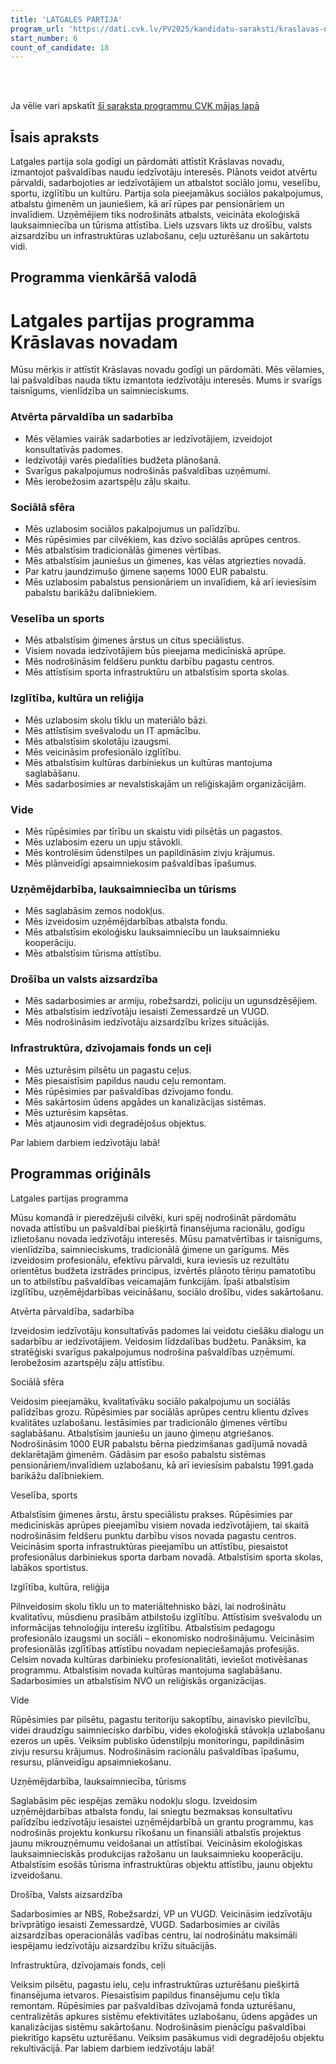 ```yaml
---
title: 'LATGALES PARTIJA'
program_url: 'https://dati.cvk.lv/PV2025/kandidatu-saraksti/kraslavas-novads/latgales-partija'
start_number: 6
count_of_candidate: 18
---
```



<Badge text="Sociālā palīdzība" variant="note" size="small" /> <Badge text="Uzņēmējdarbības atbalsts" variant="note" size="small" /> <Badge text="Infrastruktūras attīstība" variant="note" size="small" /> <Badge text="Izglītības kvalitāte" variant="note" size="small" /> <Badge text="Veselības aprūpes pieejamība" variant="note" size="small" />

<br/><br/> 

<Card title='Šis ir mākslīga intelekta ģenerēts apraksts' icon='starlight'>
    Ja vēlie vari apskatīt <a href={frontmatter.program_url} target='_blank'>šī saraksta programmu CVK mājas lapā</a>
    </Card>

## Īsais apraksts

Latgales partija sola godīgi un pārdomāti attīstīt Krāslavas novadu, izmantojot pašvaldības naudu iedzīvotāju interesēs. Plānots veidot atvērtu pārvaldi, sadarbojoties ar iedzīvotājiem un atbalstot sociālo jomu, veselību, sportu, izglītību un kultūru. Partija sola pieejamākus sociālos pakalpojumus, atbalstu ģimenēm un jauniešiem, kā arī rūpes par pensionāriem un invalīdiem. Uzņēmējiem tiks nodrošināts atbalsts, veicināta ekoloģiskā lauksaimniecība un tūrisma attīstība. Liels uzsvars likts uz drošību, valsts aizsardzību un infrastruktūras uzlabošanu, ceļu uzturēšanu un sakārtotu vidi.

## Programma vienkāršā valodā

# Latgales partijas programma Krāslavas novadam

Mūsu mērķis ir attīstīt Krāslavas novadu godīgi un pārdomāti. Mēs vēlamies, lai pašvaldības nauda tiktu izmantota iedzīvotāju interesēs. Mums ir svarīgs taisnīgums, vienlīdzība un saimnieciskums.

### Atvērta pārvaldība un sadarbība

*   Mēs vēlamies vairāk sadarboties ar iedzīvotājiem, izveidojot konsultatīvās padomes.
*   Iedzīvotāji varēs piedalīties budžeta plānošanā.
*   Svarīgus pakalpojumus nodrošinās pašvaldības uzņēmumi.
*   Mēs ierobežosim azartspēļu zāļu skaitu.

### Sociālā sfēra

*   Mēs uzlabosim sociālos pakalpojumus un palīdzību.
*   Mēs rūpēsimies par cilvēkiem, kas dzīvo sociālās aprūpes centros.
*   Mēs atbalstīsim tradicionālās ģimenes vērtības.
*   Mēs atbalstīsim jauniešus un ģimenes, kas vēlas atgriezties novadā.
*   Par katru jaundzimušo ģimene saņems 1000 EUR pabalstu.
*   Mēs uzlabosim pabalstus pensionāriem un invalīdiem, kā arī ieviesīsim pabalstu barikāžu dalībniekiem.

### Veselība un sports

*   Mēs atbalstīsim ģimenes ārstus un citus speciālistus.
*   Visiem novada iedzīvotājiem būs pieejama medicīniskā aprūpe.
*   Mēs nodrošināsim feldšeru punktu darbību pagastu centros.
*   Mēs attīstīsim sporta infrastruktūru un atbalstīsim sporta skolas.

### Izglītība, kultūra un reliģija

*   Mēs uzlabosim skolu tīklu un materiālo bāzi.
*   Mēs attīstīsim svešvalodu un IT apmācību.
*   Mēs atbalstīsim skolotāju izaugsmi.
*   Mēs veicināsim profesionālo izglītību.
*   Mēs atbalstīsim kultūras darbiniekus un kultūras mantojuma saglabāšanu.
*   Mēs sadarbosimies ar nevalstiskajām un reliģiskajām organizācijām.

### Vide

*   Mēs rūpēsimies par tīrību un skaistu vidi pilsētās un pagastos.
*   Mēs uzlabosim ezeru un upju stāvokli.
*   Mēs kontrolēsim ūdenstilpes un papildināsim zivju krājumus.
*   Mēs plānveidīgi apsaimniekosim pašvaldības īpašumus.

### Uzņēmējdarbība, lauksaimniecība un tūrisms

*   Mēs saglabāsim zemos nodokļus.
*   Mēs izveidosim uzņēmējdarbības atbalsta fondu.
*   Mēs atbalstīsim ekoloģisku lauksaimniecību un lauksaimnieku kooperāciju.
*   Mēs atbalstīsim tūrisma attīstību.

### Drošība un valsts aizsardzība

*   Mēs sadarbosimies ar armiju, robežsardzi, policiju un ugunsdzēsējiem.
*   Mēs atbalstīsim iedzīvotāju iesaisti Zemessardzē un VUGD.
*   Mēs nodrošināsim iedzīvotāju aizsardzību krīzes situācijās.

### Infrastruktūra, dzīvojamais fonds un ceļi

*   Mēs uzturēsim pilsētu un pagastu ceļus.
*   Mēs piesaistīsim papildus naudu ceļu remontam.
*   Mēs rūpēsimies par pašvaldības dzīvojamo fondu.
*   Mēs sakārtosim ūdens apgādes un kanalizācijas sistēmas.
*   Mēs uzturēsim kapsētas.
*   Mēs atjaunosim vidi degradējošus objektus.

Par labiem darbiem iedzīvotāju labā!

## Programmas oriģināls

Latgales partijas programma

Mūsu komandā ir pieredzējuši cilvēki, kuri spēj nodrošināt pārdomātu novada attīstību un pašvaldībai piešķirtā finansējuma racionālu, godīgu izlietošanu novada iedzīvotāju interesēs. Mūsu pamatvērtības ir taisnīgums, vienlīdzība, saimnieciskums, tradicionālā ģimene un garīgums. Mēs izveidosim profesionālu, efektīvu pārvaldi, kura ieviesīs uz rezultātu orientētus budžeta izstrādes principus, izvērtēs plānoto tēriņu pamatotību un to atbilstību pašvaldības veicamajām funkcijām. Īpaši atbalstīsim izglītību, uzņēmējdarbības veicināšanu, sociālo drošību, vides sakārtošanu.

Atvērta pārvaldība, sadarbība

Izveidosim iedzīvotāju konsultatīvās padomes lai veidotu ciešāku dialogu un sadarbību ar iedzīvotājiem. Veidosim līdzdalības budžetu. Panāksim, ka stratēģiski svarīgus pakalpojumus nodrošina pašvaldības uzņēmumi. Ierobežosim azartspēļu zāļu attīstību.

Sociālā sfēra

Veidosim pieejamāku, kvalitatīvāku sociālo pakalpojumu un sociālās palīdzības grozu. Rūpēsimies par sociālās aprūpes centru klientu dzīves kvalitātes uzlabošanu. Iestāsimies par tradicionālo ģimenes vērtību saglabāšanu. Atbalstīsim jauniešu un jauno ģimeņu atgriešanos. Nodrošināsim 1000 EUR pabalstu bērna piedzimšanas gadījumā novadā deklarētajām ģimenēm. Gādāsim par esošo pabalstu sistēmas pensionāriem/invalīdiem uzlabošanu, kā arī ieviesīsim pabalstu 1991.gada barikāžu dalībniekiem.

Veselība, sports

Atbalstīsim ģimenes ārstu, ārstu speciālistu prakses. Rūpēsimies par medicīniskās aprūpes pieejamību visiem novada iedzīvotājiem, tai skaitā nodrošināsim feldšeru punktu darbību visos novada pagastu centros. Veicināsim sporta infrastruktūras pieejamību un attīstību, piesaistot profesionālus darbiniekus sporta darbam novadā. Atbalstīsim sporta skolas, labākos sportistus.

Izglītība, kultūra, reliģija

Pilnveidosim skolu tīklu un to materiāltehnisko bāzi, lai nodrošinātu kvalitatīvu, mūsdienu prasībām atbilstošu izglītību. Attīstīsim svešvalodu un informācijas tehnoloģiju interešu izglītību. Atbalstīsim pedagogu profesionālo izaugsmi un sociāli – ekonomisko nodrošinājumu. Veicināsim profesionālās izglītības attīstību novadam nepieciešamajās profesijās. Celsim novada kultūras darbinieku profesionalitāti, ieviešot motivēšanas programmu. Atbalstīsim novada kultūras mantojuma saglabāšanu. Sadarbosimies un atbalstīsim NVO un reliģiskās organizācijas.

Vide

Rūpēsimies par pilsētu, pagastu teritoriju sakoptību, ainavisko pievilcību, videi draudzīgu saimniecisko darbību, vides ekoloģiskā stāvokļa uzlabošanu ezeros un upēs. Veiksim publisko ūdenstilpju monitoringu, papildināsim zivju resursu krājumus. Nodrošināsim racionālu pašvaldības īpašumu, resursu, plānveidīgu apsaimniekošanu.

Uzņēmējdarbība, lauksaimniecība, tūrisms

Saglabāsim pēc iespējas zemāku nodokļu slogu. Izveidosim uzņēmējdarbības atbalsta fondu, lai sniegtu bezmaksas konsultatīvu palīdzību iedzīvotāju iesaistei uzņēmējdarbībā un grantu programmu, kas nodrošinās projektu konkursu rīkošanu un finansiāli atbalstīs projektus jaunu mikrouzņēmumu veidošanai un attīstībai. Veicināsim ekoloģiskas lauksaimnieciskās produkcijas ražošanu un lauksaimnieku kooperāciju. Atbalstīsim esošās tūrisma infrastruktūras objektu attīstību, jaunu objektu izveidošanu.

Drošība, Valsts aizsardzība

Sadarbosimies ar NBS, Robežsardzi, VP un VUGD. Veicināsim iedzīvotāju brīvprātīgo iesaisti Zemessardzē, VUGD. Sadarbosimies ar civilās aizsardzības operacionālās vadības centru, lai nodrošinātu maksimāli iespējamu iedzīvotāju aizsardzību krīžu situācijās.

Infrastruktūra, dzīvojamais fonds, ceļi

Veiksim pilsētu, pagastu ielu, ceļu infrastruktūras uzturēšanu piešķirtā finansējuma ietvaros. Piesaistīsim papildus finansējumu ceļu tīkla remontam. Rūpēsimies par pašvaldības dzīvojamā fonda uzturēšanu, centralizētās apkures sistēmu efektivitātes uzlabošanu, ūdens apgādes un kanalizācijas sistēmu sakārtošanu. Nodrošināsim pienācīgu pašvaldībai piekritīgo kapsētu uzturēšanu. Veiksim pasākumus vidi degradējošu objektu rekultivācijā.
Par labiem darbiem iedzīvotāju labā!
